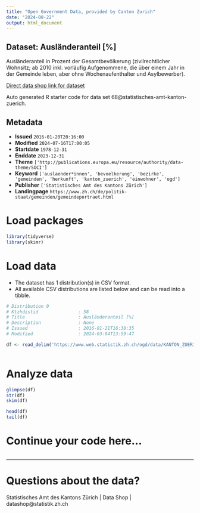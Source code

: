 ```yaml
---
title: "Open Government Data, provided by Canton Zurich"
date: "2024-08-22"
output: html_document
---
```


## Dataset: Ausländeranteil [%]

Ausländeranteil in Prozent der Gesamtbevölkerung (zivilrechtlicher Wohnsitz; ab 2010 inkl. vorläufig Aufgenommene, die über einem Jahr in der Gemeinde leben, aber ohne Wochenaufenthalter und Asylbewerber).

[Direct data shop link for dataset](https://www.zh.ch/de/politik-staat/statistik-daten/datenkatalog.html#/datasets/68@statistisches-amt-kanton-zuerich)

Auto generated R starter code for data set 68@statistisches-amt-kanton-zuerich.

## Metadata

- **Issued** `2016-01-20T20:16:00`
- **Modified** `2024-07-16T17:00:05`
- **Startdate** `1978-12-31`
- **Enddate** `2023-12-31`
- **Theme** `['http://publications.europa.eu/resource/authority/data-theme/SOCI']`
- **Keyword** `['auslaender*innen', 'bevoelkerung', 'bezirke', 'gemeinden', 'herkunft', 'kanton_zuerich', 'einwohner', 'ogd']`
- **Publisher** `['Statistisches Amt des Kantons Zürich']`
- **Landingpage** `https://www.zh.ch/de/politik-staat/gemeinden/gemeindeportraet.html`


# Load packages

```r

library(tidyverse)
library(skimr)

```

# Load data

-   The dataset has 1 distribution(s) in CSV format.
-   All available CSV distributions are listed below and can be read into a tibble.

```r

# Distribution 0
# Ktzhdistid               : 58
# Title                    : Ausländeranteil [%]
# Description              : None
# Issued                   : 2016-01-21T16:30:35
# Modified                 : 2024-03-04T13:59:47

df <- read_delim('https://www.web.statistik.zh.ch/ogd/data/KANTON_ZUERICH_205.csv')



```

# Analyze data

```r

glimpse(df)
str(df)
skim(df)

head(df)
tail(df)

```

# Continue your code here...

```r

```

------------------------------------------------------------------------

# Questions about the data?

Statistisches Amt des Kantons Zürich | Data Shop | datashop@statistik.zh.ch
